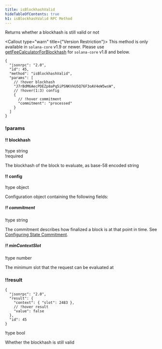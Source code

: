 ```yaml
---
title: isBlockhashValid
hideTableOfContents: true
h1: isBlockhashValid RPC Method
---
```


Returns whether a blockhash is still valid or not

<Callout type="warn" title={"Version Restriction"}>
  This method is only available in `solana-core` v1.9 or newer. Please use
  [getFeeCalculatorForBlockhash](/docs/rpc/http/getfeecalculatorforblockhash)
  for `solana-core` v1.8 and below.
</Callout>

<APIMethod>

```jsonc !!request
{
  "jsonrpc": "2.0",
  "id": 45,
  "method": "isBlockhashValid",
  "params": [
    // !hover blockhash
    "J7rBdM6AecPDEZp8aPq5iPSNKVkU5Q76F3oAV4eW5wsW",
    // !hover(1:3) config
    {
      // !hover commitment
      "commitment": "processed"
    }
  ]
}
```

### !params

#### !! blockhash

!type string  
!required

The blockhash of the block to evaluate, as base-58 encoded string

#### !! config

!type object

Configuration object containing the following fields:

##### !! commitment

!type string

The commitment describes how finalized a block is at that point in time. See
[Configuring State Commitment](/docs/rpc#configuring-state-commitment).

##### !! minContextSlot

!type number

The minimum slot that the request can be evaluated at

### !!result

```jsonc !response
{
  "jsonrpc": "2.0",
  "result": {
    "context": { "slot": 2483 },
    // !hover result
    "value": false
  },
  "id": 45
}
```

!type bool

Whether the blockhash is still valid

</APIMethod>

